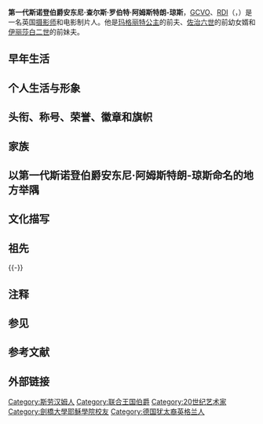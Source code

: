 {{Unreferenced|time=2014-08-25T14:58:53+00:00}}
{{noteTA
|G1 = Country
|G2 = PP
|G3 = UK Places
|G4 = PoliticiansUK
|T=zh-hans:第一代斯诺登伯爵安东尼·阿姆斯特朗-琼斯;zh-hk:第一代史諾頓伯爵安東尼·阿姆斯特朗-瓊斯;zh-tw:第一代斯諾登伯爵安東尼·阿姆斯特朗-瓊斯;
|1=zh-hans:斯诺登;zh-hk:史諾頓;zh-tw:斯諾登;
|2=zh-hans:玛格丽特;zh-hk:瑪嘉烈;zh-tw:瑪格麗特;
}}
{{Infobox royalty
|name=安东尼·阿姆斯特朗-琼斯
|image=Antony_Armstrong-Jones_1965_(cropped).jpg
|birth_date =1930年3月7日
|birth_place = {{UK}}[[倫敦|倫敦]]
|death_date = {{death date and age|2017|1|13|1930|3|7}}
|death_place = {{UK}}[[倫敦|倫敦]][[肯辛頓|肯辛頓]]
|succession=[[斯诺登伯爵|斯诺登伯爵]]
|reign=1962年10月6日-2017年1月13日<br>（{{age in years and days|1962|10|6|2017|1|13|age=no}}）
|spouse={{marriage|[[玛格丽特公主_(斯诺登伯爵夫人)|斯諾登伯爵夫人玛格丽特]]|1960|1978|end=divorced}}<br>{{marriage|露西·林賽-霍格|1978|2000|}}
|issue=[[第二代斯諾登伯爵大衛·阿姆斯特朗-瓊斯|第二代斯諾登伯爵大衛·阿姆斯特朗-瓊斯]]<br>薩拉·查托女勳爵<br>弗朗西絲·馮·霍夫曼斯塔爾女勳爵<br>雅柏·卡伯爾-亞歷山大
|father=羅納德·阿姆斯特朗-瓊斯
|mother=安妮·梅塞爾，羅斯伯爵夫人
}}
'''第一代斯诺登伯爵安东尼·查尔斯·罗伯特·阿姆斯特朗-琼斯'''，[[皇家维多利亚勋章|GCVO]]、[[皇家工业设计师|RDI]]（{{lang-en|Antony Charles Robert Armstrong-Jones, 1st Earl of Snowdon}}，{{bd|1930年|3月7日|2017年|1月13日|catIdx=Armstrong-Jones}}）是一名英国[[摄影师|摄影师]]和电影制片人。他是[[玛格丽特公主_(斯诺登伯爵夫人)|玛格丽特公主]]的前夫、[[佐治六世|佐治六世]]的前幼女婿和[[伊丽莎白二世|伊丽莎白二世]]的前妹夫。

== 早年生活 ==

== 个人生活与形象 ==

== 头衔、称号、荣誉、徽章和旗帜 ==

== 家族 ==

== 以第一代斯诺登伯爵安东尼·阿姆斯特朗-琼斯命名的地方举隅 ==

== 文化描写 ==

==祖先==
{{Ahnentafel top|先祖}}<center>
{{ahnentafel-compact5
|style = font-size: 85%;
|boxstyle_1=background-color: #ddf;
|boxstyle_2=background-color: #fdd;
|boxstyle_3=background-color: #ffc;
|boxstyle_4=background-color: #dfd;
|boxstyle_5=background-color: #9fe;
|1='''{{SetTitle|Earl of Snowdon|斯诺登伯爵|dotted=no}}{{SetTitle|Antony Armstrong-Jones|安东尼·阿姆斯特朗-琼斯|dotted=no}}'''
|2='''父：'''{{le|罗纳德·阿姆斯特朗-琼斯|Ronald Armstrong-Jones}}[[少校|少校]]
|3='''母：'''{{le|罗斯伯爵|Earl of Rosse}}夫人{{le|安妮·梅塞尔，第六代罗斯伯爵夫人|Anne, 6th Countess of Rosse|安妮·梅塞尔}}
|4='''祖父：'''{{le|罗伯特·阿姆斯特朗-琼斯|Robert Armstrong-Jones}}[[爵士|爵士]]
|5='''祖母：'''{{SetTitle|Margaret Elizabeth Roberts|玛格丽特·伊丽莎白·罗伯茨|dotted=no}}
|6='''外祖父：'''{{SetTitle|Leonard Charles Rudolph Messel|伦纳德·查尔斯·鲁道夫·梅塞尔|dotted=no}}
|7='''外祖母：'''{{SetTitle|Maud Frances Sambourne|莫德·弗朗西丝·桑伯恩|dotted=no}}
|8='''曾祖父：'''{{SetTitle|Thomas Jones|托马斯·琼斯|dotted=no}}
|9='''曾祖母：'''{{SetTitle|Jane Elizabeth Jones|珍妮·伊丽莎白·琼斯|dotted=no}}
|10= '''外曾祖父：'''{{SetTitle|Sir Owen Roberts|欧文·罗伯茨爵士|dotted=no}}
|11='''外曾祖母：'''{{SetTitle|Jane Margaret Stagg|珍妮·玛格丽特·斯塔格|dotted=no}}
|12='''外曾祖父：'''{{SetTitle|Ludwig Ernst Messel|路德维希·恩斯特·梅塞尔|dotted=no}}
|13='''外曾祖母：'''{{SetTitle|Anne Cussans|安妮·加信氏|dotted=no}}
|14='''外曾祖父：'''{{le|爱德华·林利·桑伯恩|Edward Linley Sambourne}}
|15='''外曾祖母：'''{{SetTitle|Marion Herapath|马里昂·赫勒帕思|dotted=no}}
|16='''高祖父：'''{{SetTitle|Thomas Jones|托马斯·琼斯|dotted=no}}
|17='''高祖母：'''{{SetTitle|Elizabeth Thomas|伊丽莎白·托马斯|dotted=no}}
|18='''外高祖父：'''{{SetTitle|Robert Jones|罗伯特·琼斯|dotted=no}}
|19='''外高祖母：'''{{SetTitle|Jane Thomas|珍妮·托马斯|dotted=no}}
|20='''外高祖父：'''{{SetTitle|Owen Roberts|欧文·罗伯茨|dotted=no}}
|21='''外高祖母：'''{{SetTitle|Catherine Roberts|凯瑟琳·罗伯茨|dotted=no}}
|22='''外高祖父：'''{{SetTitle|Rowland Stagg|罗兰·斯塔格|dotted=no}}
|23='''外高祖母：'''{{SetTitle|Jane Armstrong|珍妮·阿姆斯特朗|dotted=no}}
|24='''外高祖父：'''{{SetTitle|Simon Messel|西蒙·梅塞尔|dotted=no}}
|25='''外高祖母：'''{{SetTitle|Emilie Lindheim|埃米莉·林德海姆|dotted=no}}
|26='''外高祖父：'''{{SetTitle|Thomas Cussans|托马斯·加信氏|dotted=no}}
|27='''外高祖母：'''{{SetTitle|Matilda Ann Goodman Southwood|玛蒂尔达·安·古德曼·绍斯伍德|dotted=no}}
|28='''外高祖父：'''{{SetTitle|Edward Mott Sambourne|爱德华·莫特·桑伯恩|dotted=no}}
|29='''外高祖母：'''{{SetTitle|Frances Linley|弗朗西丝·林利|dotted=no}}
|30='''外高祖父：'''{{SetTitle|Spencer Herapath|斯宾塞·赫勒帕思|dotted=no}}
|31='''外高祖母：'''{{SetTitle|Mary Anne Walker|玛丽·安妮·沃克|dotted=no}}
}}</center>
{{ahnentafel bottom}}

{{-}}
{{S-start}}
{{S-reg|uk}}
{{S-new|creation}}
{{S-ttl|title=[[斯诺登伯爵|斯诺登伯爵]]|years=1961–2017}}
{{S-aft|after=[[第二代斯諾登伯爵大衛·阿姆斯特朗-瓊斯|第二代斯諾登伯爵大衛·阿姆斯特朗-瓊斯]]}}
{{End}}
{{史諾登伯爵}}

{{Authority control}}

== 注释 ==

== 参见 ==

== 参考文献 ==

== 外部链接 ==
{{DEFAULTSORT:Snowdon, Antony Armstrong-Jones, 1st Earl Of}}
[[Category:斯劳汉姆人|Category:斯劳汉姆人]]
[[Category:联合王国伯爵|Category:联合王国伯爵]]
[[Category:20世纪艺术家|Category:20世纪艺术家]]
[[Category:劍橋大學耶穌學院校友|Category:劍橋大學耶穌學院校友]]
[[Category:德国犹太裔英格兰人|Category:德国犹太裔英格兰人]]